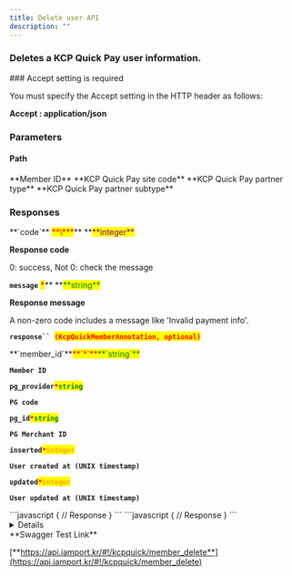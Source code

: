 ```yaml
---
title: Delete user API
description: ""
---
```




### Deletes a KCP Quick Pay user information.

<Hint style="danger">
### Accept setting is required

You must specify the Accept setting in the HTTP header as follows:

**Accept : application/json**

</Hint>

<Swagger method="delete" path="/kcpquick/members/{member_id}" baseUrl="https://api.iamport.kr" summary="Deletes a KCP Quick Pay user information.">
<SwaggerDescription>

</SwaggerDescription>

### Parameters

#### Path

<SwaggerParameter name="member_id" type="String">
**Member ID**

</SwaggerParameter>
<SwaggerParameter name="site_code" type="String(80)">
**KCP Quick Pay site code**

</SwaggerParameter>
<SwaggerParameter name="partner_type" type="String(80)">
**KCP Quick Pay partner type**

</SwaggerParameter>
<SwaggerParameter name="partner_subtype" type="String(80)">
**KCP Quick Pay partner subtype**

</SwaggerParameter>

### Responses

<SwaggerResponse status="200: OK" description="Success">
<Tabs>
<Tab title="KcpQuickMemberResponse">
**`code`** <mark style="color:red;">**\***</mark>** **<mark style="color:purple;">**integer**</mark>

**Response code**

0: success, Not 0: check the message

**`message`** <mark style="color:red;">**\***</mark>\*\* **<mark style="color:green;">**string\*\*</mark>

**Response message**

A non-zero code includes a message like 'Invalid payment info'.

**` response``  `**<mark style="color:red;">**`(KcpQuickMemberAnnotation, optional)`**</mark>

</Tab>
</Tabs>

<Tabs>
<Tab title="KcpQuickMemberAnnotation">
**`member_id`**<mark style="color:red;">**`*`**</mark><mark style="color:green;">**`string`**</mark>

**`Member ID`**

**`pg_provider`**<mark style="color:red;">**`*`**</mark><mark style="color:green;">**`string`**</mark>

**`PG code`**

**`pg_id`**<mark style="color:red;">**`*`**</mark><mark style="color:green;">**`string`**</mark>

**`PG Merchant ID`**

**`inserted`**<mark style="color:red;">**`*`**</mark><mark style="color:orange;">**`integer`**</mark>

**`User created at (UNIX timestamp)`**

**`updated`**<mark style="color:red;">**`*`**</mark><mark style="color:orange;">**`integer`**</mark>

**`User updated at (UNIX timestamp)`**

</Tab>
</Tabs>

</SwaggerResponse>

<SwaggerResponse status="401: Unauthorized" description="Missing or invalid access token">
```javascript
{
    // Response
}
```

</SwaggerResponse>

<SwaggerResponse status="404: Not Found" description="Invalid member_id">
```javascript
{
    // Response
}
```

</SwaggerResponse>

</Swagger>

<Details>
<p slot="summary">Response Model Schema</p>

```
{
  "code": 0,
  "message": "string",
  "response": {
    "member_id": "string",
    "pg_provider": "string",
    "pg_id": "string",
    "inserted": 0,
    "updated": 0
  }
}
```

</Details>

<Hint style="success">
**Swagger Test Link**

[**https://api.iamport.kr/#!/kcpquick/member_delete**](https://api.iamport.kr/#!/kcpquick/member_delete)

</Hint>
